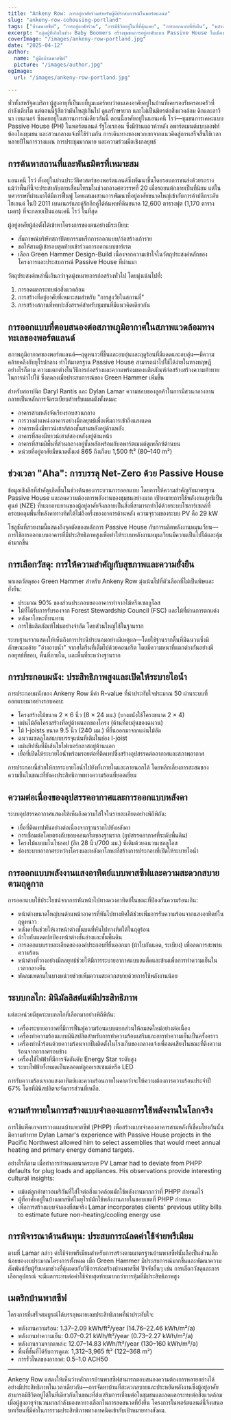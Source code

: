 ```yaml
---
title: "Ankeny Row: การอยู่อาศัยร่วมสำหรับผู้มีประสบการณ์ในพอร์ตแลนด์"
slug: "ankeny-row-cohousing-portland"
tags: ["บ้านพาสซีฟ", "การอยู่อาศัยร่วม", "การมีชีวิตอยู่ในที่ที่คุ้นเคย", "การออกแบบที่ยั่งยืน", "พลังงานสุทธิเป็นศูนย์"]
excerpt: "กลุ่มผู้ที่เกิดในช่วง Baby Boomers สร้างชุมชนการอยู่อาศัยแบบ Passive House ในเมืองพอร์ตแลนด์ รัฐโอเรกอน ซึ่งตอบสนองทั้งความยั่งยืนด้านสิ่งแวดล้อมและความต้องการทางสังคมของการมีชีวิตอยู่ในที่เดียวกันเมื่อมีอายุมากขึ้น"
coverImage: "/images/ankeny-row-portland.jpg"
date: "2025-04-12"
author:
  name: "คู่มือบ้านพาสซีฟ"
  picture: "/images/author.jpg"
ogImage:
  url: "/images/ankeny-row-portland.jpg"

---
```

ทั่วทั้งสหรัฐอเมริกา ผู้สูงอายุที่เป็นเบบี้บูมเมอร์พบว่าตนเองอาศัยอยู่ในบ้านที่เคยรองรับครอบครัวที่กำลังเติบโต แต่ตอนนี้รู้สึกว่ามันใหญ่เกินไป ดูแลรักษายาก และไม่เป็นมิตรต่อสิ่งแวดล้อม ดิกและลาวินา เบนเนอร์ ซึ่งเคยอยู่ในสถานการณ์เดียวกันนี้ ตอนนี้อาศัยอยู่ในแอนเคนี โรว์—ชุมชนการเคหะแบบ Passive House (PH) ในพอร์ตแลนด์ รัฐโอเรกอน ซึ่งมีบ้านแถวห้าหลัง อพาร์ตเมนต์แบบลอฟท์ ห้องโถงชุมชน และสวนกลางแจ้งที่ใช้ร่วมกัน การเดินทางของพวกเขาจากแนวคิดสู่การเสร็จสิ้นใช้เวลาหลายปีในการวางแผน การประชุมมากมาย และความร่วมมือเชิงกลยุทธ์

## การค้นหาสถานที่และพันธมิตรที่เหมาะสม

แอนเคนี โรว์ ตั้งอยู่ในย่านประวัติศาสตร์ของพอร์ตแลนด์ซึ่งพัฒนาขึ้นโดยรอบการขนส่งด้วยรถราง แม้ว่าพื้นที่นี้จะประสบกับการเสื่อมโทรมในช่วงกลางศตวรรษที่ 20 เมื่อรถยนต์กลายเป็นที่นิยม แต่ในทศวรรษที่ผ่านมาได้มีการฟื้นฟู โดยผสมผสานการพัฒนาที่อยู่อาศัยขนาดใหญ่เข้ากับการค้าปลีกระดับไฮเอนด์ ในปี 2011 เบนเนอร์และคู่รักอีกคู่ได้ค้นพบที่ดินขนาด 12,600 ตารางฟุต (1,170 ตารางเมตร) ที่จะกลายเป็นแอนเคนี โรว์ ในที่สุด

ผู้อยู่อาศัยผู้ก่อตั้งได้เข้าหาโครงการของตนอย่างมีระเบียบ:

- สัมภาษณ์บริษัทสถาปัตยกรรมหรือการออกแบบ/ก่อสร้างเก้าราย
- ขอให้สามผู้เข้ารอบสุดท้ายเข้าร่วมการออกแบบชาร์เรต
- เลือก Green Hammer Design-Build เนื่องจากความเข้าใจในวัตถุประสงค์หลักของโครงการและประสบการณ์ Passive House ที่ผ่านมา

วัตถุประสงค์เหล่านี้เกินกว่าจุดมุ่งหมายการก่อสร้างทั่วไป โดยมุ่งเน้นไปที่:

1. การลดผลกระทบต่อสิ่งแวดล้อม
2. การสร้างที่อยู่อาศัยที่เหมาะสมสำหรับ "การสูงวัยในสถานที่"
3. การสร้างสถานที่พบปะสังสรรค์สำหรับชุมชนที่มีแนวคิดเดียวกัน
## การออกแบบที่ตอบสนองต่อสภาพภูมิอากาศในสภาพแวดล้อมทางทะเลของพอร์ตแลนด์

สภาพภูมิอากาศของพอร์ตแลนด์—ฤดูหนาวที่ชื้นและอบอุ่นและฤดูร้อนที่มีแดดและอบอุ่น—มีความคล้ายคลึงกับยุโรปกลาง ทำให้มาตรฐาน Passive House สามารถนำไปใช้ได้ง่ายในทางทฤษฎี อย่างไรก็ตาม ความแตกต่างในวิธีการก่อสร้างและความพร้อมของผลิตภัณฑ์ก่อสร้างสร้างความท้าทายในการนำไปใช้ ซึ่งลดลงเมื่อประสบการณ์ของ Green Hammer เพิ่มขึ้น

สำหรับสถาปนิก Daryl Rantis และ Dylan Lamar ความชอบของลูกค้าในการมีสวนกลางลานกลายเป็นหลักการจัดระเบียบสำหรับแผนผังทั้งหมด:

- อาคารสามหลังจัดเรียงรอบสวนกลาง
- การวางตำแหน่งอาคารอย่างมีกลยุทธ์เพื่อเพิ่มการเข้าถึงแสงแดด
- อาคารหนึ่งมีทาวน์เฮาส์สองชั้นสามหลังอยู่ด้านหลัง
- อาคารที่สองมีทาวน์เฮาส์สองหลังอยู่ด้านหน้า
- อาคารที่สามมีพื้นที่ส่วนกลางอยู่ชั้นหลักพร้อมกับอพาร์ตเมนต์ดูเพล็กซ์ด้านบน
- หน่วยที่อยู่อาศัยมีขนาดตั้งแต่ 865 ถึงเกือบ 1,500 ft² (80–140 m²)
## ช่วงเวลา "Aha": การบรรลุ Net-Zero ด้วย Passive House

ข้อมูลเชิงลึกที่สำคัญเกิดขึ้นในช่วงต้นของกระบวนการออกแบบ โดยการให้ความสำคัญกับมาตรฐาน Passive House และลดความต้องการพลังงานของชุมชนอย่างมาก เป้าหมายการใช้พลังงานสุทธิเป็นศูนย์ (NZE) ที่ทะเยอทะยานของผู้อยู่อาศัยจึงกลายเป็นสิ่งที่สามารถทำได้ด้วยระบบโซลาร์เซลล์ที่ครอบคลุมพื้นที่หลังคาทางทิศใต้ไม่ถึงครึ่งของอาคารด้านหลัง ความจุรวมของระบบ PV คือ 29 kW

โซลูชันที่สวยงามนี้แสดงถึงจุดตัดของหลักการ Passive House กับการผลิตพลังงานหมุนเวียน—การใช้การออกแบบอาคารที่มีประสิทธิภาพสูงเพื่อทำให้ระบบพลังงานหมุนเวียนมีความเป็นไปได้และคุ้มค่ามากขึ้น

## การเลือกวัสดุ: การให้ความสำคัญกับสุขภาพและความยั่งยืน

พาเลตวัสดุของ Green Hammer สำหรับ Ankeny Row มุ่งเน้นไปที่ตัวเลือกที่ไม่เป็นพิษและยั่งยืน:

- ประมาณ 90% ของส่วนประกอบของอาคารทำจากไม้หรือเซลลูโลส
- ไม้ที่ได้รับการรับรองจาก Forest Stewardship Council (FSC) และไม้ที่ผ่านการตกแต่ง
- หลังคาโลหะที่ทนทาน
- การใช้ผลิตภัณฑ์โฟมอย่างจำกัด โดยส่วนใหญ่ใช้ในฐานราก

ระบบฐานรากแสดงให้เห็นถึงการประนีประนอมอย่างมีเหตุผล—โดยใช้ฐานรากตื้นที่มีฉนวนซึ่งมีลักษณะคล้าย "อ่างอาบน้ำ" จากสไตรีนที่เต็มไปด้วยคอนกรีต โดยมีความหนาที่แตกต่างกันอย่างมีกลยุทธ์ที่ขอบ, พื้นที่ภายใน, และพื้นที่ระหว่างฐานราก
## การประกอบผนัง: ประสิทธิภาพสูงและเปิดให้ระบายไอน้ำ

การประกอบผนังของ Ankeny Row มีค่า R-value ที่น่าประทับใจประมาณ 50 ผ่านระบบที่ออกแบบมาอย่างรอบคอบ:

- โครงสร้างไม้ขนาด 2 × 6 นิ้ว (8 × 24 มม.) (บางผนังใช้โครงขนาด 2 × 4)
- แผ่นไม้อัดโครงสร้างที่อยู่ด้านนอกของโครง (ด้านที่อบอุ่นของฉนวน)
- ไม้ I-joists ขนาด 9.5 นิ้ว (240 มม.) ที่ยื่นออกมาจากแผ่นไม้อัด
- ฉนวนเซลลูโลสแบบบรรจุแน่นที่เติมในช่อง I-joist
- แผ่นยิปซัมที่มีเส้นใยไฟเบอร์กลาสอยู่ด้านนอก
- เยื่อที่เปิดให้ระบายไอน้ำพร้อมรอยต่อที่ติดเทปซึ่งสร้างอุปสรรคต่ออากาศและสภาพอากาศ

การประกอบนี้ช่วยให้การระบายไอน้ำไปยังทั้งภายในและภายนอกได้ โดยหลีกเลี่ยงการสะสมของความชื้นในขณะที่ยังคงประสิทธิภาพทางความร้อนที่ยอดเยี่ยม

## ความต่อเนื่องของอุปสรรคอากาศและการออกแบบหลังคา

ระบบอุปสรรคอากาศแสดงให้เห็นถึงความใส่ใจในรายละเอียดอย่างพิถีพิถัน:

- เยื่อที่ติดเทปพันอย่างต่อเนื่องจากฐานรากไปยังหลังคา
- การเชื่อมต่อโดยตรงกับขอบคอนกรีตของฐานราก (อุปสรรคอากาศที่ระดับพื้นดิน)
- โครงไม้แบบมโนโซลอป (ลึก 28 นิ้ว/700 มม.) ที่เติมด้วยฉนวนเซลลูโลส
- ช่องระบายอากาศระหว่างโครงและหลังคาโลหะที่สร้างการประกอบที่เปิดให้ระบายไอน้ำ
## การออกแบบพลังงานแสงอาทิตย์แบบพาสซีฟและความสะดวกสบายตามฤดูกาล

การออกแบบใช้ประโยชน์จากการหันหน้าไปทางดวงอาทิตย์ในขณะที่ป้องกันความร้อนเกิน:

- หน้าต่างขนาดใหญ่บนด้านหน้าอาคารที่หันไปทางทิศใต้ช่วยเพิ่มการรับความร้อนจากแสงอาทิตย์ในฤดูหนาว
- หลังคายื่นช่วยให้เงาหน้าต่างชั้นบนที่หันไปทางทิศใต้ในฤดูร้อน
- ผ้าใบกันแดดปกป้องหน้าต่างชั้นล่างและชั้นพื้นดิน
- การออกแบบรายละเอียดขององค์ประกอบที่ยื่นออกมา (ผ้าใบกันแดด, ระเบียง) เพื่อลดการสะพานความร้อน
- หน้าต่างที่วางอย่างมีกลยุทธ์ช่วยให้มีการระบายอากาศแบบสแต็คและข้ามเพื่อการทำความเย็นในเวลากลางคืน
- พัดลมเพดานในบางหน่วยช่วยเพิ่มความสะดวกสบายด้วยการใช้พลังงานน้อย

## ระบบกลไก: มินิมัลลิสต์แต่มีประสิทธิภาพ

แต่ละหน่วยมีชุดระบบกลไกที่เลือกมาอย่างพิถีพิถัน:

- เครื่องระบายอากาศที่มีการฟื้นฟูความร้อนแบบแยกส่วนให้ลมสดใหม่อย่างต่อเนื่อง
- เครื่องทำความร้อนแบบมินิสปลิตสำหรับการทำความร้อนเสริมและการทำความเย็นเป็นครั้งคราว
- เครื่องทำน้ำร้อนด้วยความร้อนจากปั๊มติดตั้งในโรงเก็บของกลางแจ้งเพื่อลดเสียงในขณะที่ดึงความร้อนจากอากาศรอบข้าง
- เครื่องใช้ไฟฟ้าที่มีการจัดอันดับ Energy Star ระดับสูง
- ระบบไฟฟ้าทั้งหมดเป็นหลอดฟลูออเรสเซนต์หรือ LED

การรับความร้อนจากแสงอาทิตย์และความร้อนภายในคาดว่าจะให้ความต้องการความร้อนประจำปี 67% โดยที่มินิสปลิตจะจัดการส่วนที่เหลือ.
## ความท้าทายในการสร้างแบบจำลองและการใช้พลังงานในโลกจริง

การใช้แพ็คเกจการวางแผนบ้านพาสซีฟ (PHPP) เพื่อสร้างแบบจำลองอาคารสามหลังที่เชื่อมโยงกันนั้นมีความท้าทาย Dylan Lamar's experience with Passive House projects in the Pacific Northwest allowed him to select assemblies that would meet annual heating and primary energy demand targets.

อย่างไรก็ตาม เมื่อทำการกำหนดขนาดระบบ PV Lamar had to deviate from PHPP defaults for plug loads and appliances. His observations provide interesting cultural insights:

- แม้แต่ลูกค้าชาวอเมริกันที่ใส่ใจต่อสิ่งแวดล้อมมักใช้พลังงานมากกว่าที่ PHPP กำหนดไว้
- ผู้ที่อาศัยอยู่ในบ้านพาสซีฟในยุโรปมักใช้พลังงานภายในขอบเขตที่ PHPP กำหนด
- เพื่อการสร้างแบบจำลองที่สมจริง Lamar incorporates clients' previous utility bills to estimate future non-heating/cooling energy use

## การพิจารณาด้านต้นทุน: ประสบการณ์ลดค่าใช้จ่ายพรีเมียม

ตามที่ Lamar กล่าว ค่าใช้จ่ายพรีเมียมสำหรับการสร้างตามมาตรฐานบ้านพาสซีฟนั้นถือเป็นส่วนเล็กน้อยของงบประมาณโครงการทั้งหมด เมื่อ Green Hammer มีประสบการณ์มากขึ้นและพัฒนาความสัมพันธ์กับผู้รับเหมาช่วงที่คุ้นเคยกับวิธีการก่อสร้างบ้านพาสซีฟ ปัจจัยอื่นๆ เช่น การเลือกวัสดุและการเลือกอุปกรณ์ จะมีผลกระทบต่อค่าใช้จ่ายสุดท้ายมากกว่าการหุ้มที่มีประสิทธิภาพสูง
## เมตริกบ้านพาสซีฟ

โครงการที่เสร็จสมบูรณ์ได้บรรลุหมายเลขประสิทธิภาพที่น่าประทับใจ:

- พลังงานความร้อน: 1.37–2.09 kWh/ft²/year (14.76–22.46 kWh/m²/a)
- พลังงานทำความเย็น: 0.07–0.21 kWh/ft²/year (0.73–2.27 kWh/m²/a)
- พลังงานรวมจากแหล่ง: 12.07–14.83 kWh/ft²/year (130–160 kWh/m²/a)
- พื้นที่ชั้นที่ได้รับการดูแล: 1,312–3,965 ft² (122–368 m²)
- การรั่วไหลของอากาศ: 0.5–1.0 ACH50

---

Ankeny Row แสดงให้เห็นว่าหลักการบ้านพาสซีฟสามารถตอบสนองความต้องการหลายอย่างได้อย่างมีประสิทธิภาพในเวลาเดียวกัน—การจัดหาบ้านที่สะดวกสบายและประหยัดพลังงานซึ่งผู้อยู่อาศัยสามารถมีชีวิตอยู่ได้ในที่เดียวกันในขณะที่ส่งเสริมการเชื่อมต่อในชุมชนและลดผลกระทบต่อสิ่งแวดล้อม เมื่อผู้สูงอายุจำนวนมากกำลังมองหาทางเลือกในการลดขนาดที่ยั่งยืน โครงการในพอร์ตแลนด์นี้จึงเสนอบทเรียนที่มีค่าในการรวมประสิทธิภาพทางเทคนิคเข้ากับเป้าหมายทางสังคม.
